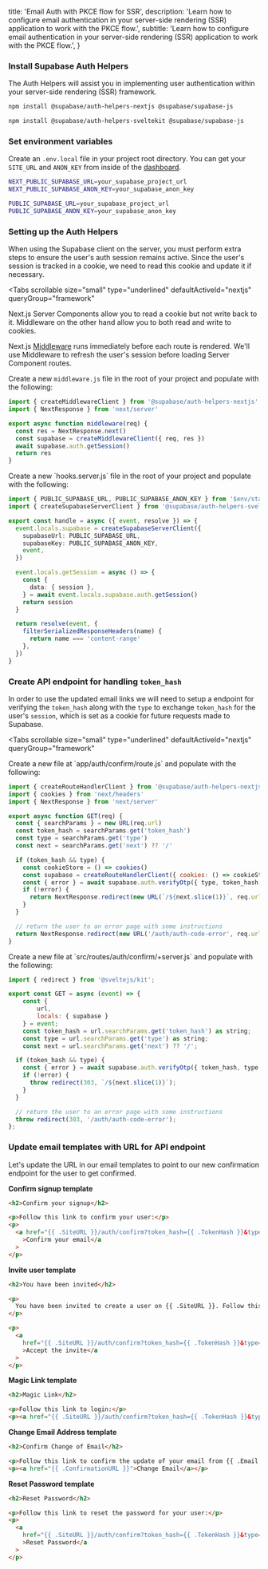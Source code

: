
  title: 'Email Auth with PKCE flow for SSR',
  description:
    'Learn how to configure email authentication in your server-side rendering (SSR) application to work with the PKCE flow.',
  subtitle:
    'Learn how to configure email authentication in your server-side rendering (SSR) application to work with the PKCE flow.',
}

### Install Supabase Auth Helpers

The Auth Helpers will assist you in implementing user authentication within your server-side rendering (SSR) framework.

<Tabs scrollable size="small" type="underlined" defaultActiveId="nextjs" queryGroup="framework">

<TabPanel id="nextjs" label="NextJS">

```bash
npm install @supabase/auth-helpers-nextjs @supabase/supabase-js
```

</TabPanel>

<TabPanel id="sveltekit" label="SvelteKit">

```bash
npm install @supabase/auth-helpers-sveltekit @supabase/supabase-js
```

</TabPanel>

</Tabs>

### Set environment variables

Create an `.env.local` file in your project root directory. You can get your `SITE_URL` and `ANON_KEY` from inside of the [dashboard](https://supabase.com/dashboard/project/_/settings/api).

<Tabs scrollable size="small" type="underlined" defaultActiveId="nextjs" queryGroup="framework">

<TabPanel id="nextjs" label="NextJS">

```bash .env.local
NEXT_PUBLIC_SUPABASE_URL=your_supabase_project_url
NEXT_PUBLIC_SUPABASE_ANON_KEY=your_supabase_anon_key
```

</TabPanel>
<TabPanel id="sveltekit" label="SvelteKit">

```bash .env.local
PUBLIC_SUPABASE_URL=your_supabase_project_url
PUBLIC_SUPABASE_ANON_KEY=your_supabase_anon_key
```

</TabPanel>
</Tabs>

### Setting up the Auth Helpers

When using the Supabase client on the server, you must perform extra steps to ensure the user's auth session remains active. Since the user's session is tracked in a cookie, we need to read this cookie and update it if necessary.

<Tabs
  scrollable
  size="small"
  type="underlined"
  defaultActiveId="nextjs"
  queryGroup="framework"
>
<TabPanel id="nextjs" label="NextJS">
Next.js Server Components allow you to read a cookie but not write back to it. Middleware on the other hand allow you to both read and write to cookies.

Next.js [Middleware](https://nextjs.org/docs/app/building-your-application/routing/middleware) runs immediately before each route is rendered. We'll use Middleware to refresh the user's session before loading Server Component routes.

Create a new `middleware.js` file in the root of your project and populate with the following:

```js middleware.js
import { createMiddlewareClient } from '@supabase/auth-helpers-nextjs'
import { NextResponse } from 'next/server'

export async function middleware(req) {
  const res = NextResponse.next()
  const supabase = createMiddlewareClient({ req, res })
  await supabase.auth.getSession()
  return res
}
```

</TabPanel>
<TabPanel id="sveltekit" label="SvelteKit">
Create a new `hooks.server.js` file in the root of your project and populate with the following:

```ts src/hooks.server.js
import { PUBLIC_SUPABASE_URL, PUBLIC_SUPABASE_ANON_KEY } from '$env/static/public'
import { createSupabaseServerClient } from '@supabase/auth-helpers-sveltekit'

export const handle = async ({ event, resolve }) => {
  event.locals.supabase = createSupabaseServerClient({
    supabaseUrl: PUBLIC_SUPABASE_URL,
    supabaseKey: PUBLIC_SUPABASE_ANON_KEY,
    event,
  })

  event.locals.getSession = async () => {
    const {
      data: { session },
    } = await event.locals.supabase.auth.getSession()
    return session
  }

  return resolve(event, {
    filterSerializedResponseHeaders(name) {
      return name === 'content-range'
    },
  })
}
```

</TabPanel>
</Tabs>

### Create API endpoint for handling `token_hash`

In order to use the updated email links we will need to setup a endpoint for verifying the `token_hash` along with the `type` to exchange `token_hash` for the user's `session`, which is set as a cookie for future requests made to Supabase.

<Tabs
  scrollable
  size="small"
  type="underlined"
  defaultActiveId="nextjs"
  queryGroup="framework"
>
<TabPanel id="nextjs" label="NextJS">
Create a new file at `app/auth/confirm/route.js` and populate with the following:

```js app/auth/confirm/route.js
import { createRouteHandlerClient } from '@supabase/auth-helpers-nextjs'
import { cookies } from 'next/headers'
import { NextResponse } from 'next/server'

export async function GET(req) {
  const { searchParams } = new URL(req.url)
  const token_hash = searchParams.get('token_hash')
  const type = searchParams.get('type')
  const next = searchParams.get('next') ?? '/'

  if (token_hash && type) {
    const cookieStore = () => cookies()
    const supabase = createRouteHandlerClient({ cookies: () => cookieStore })
    const { error } = await supabase.auth.verifyOtp({ type, token_hash })
    if (!error) {
      return NextResponse.redirect(new URL(`/${next.slice(1)}`, req.url))
    }
  }

  // return the user to an error page with some instructions
  return NextResponse.redirect(new URL('/auth/auth-code-error', req.url))
}
```

</TabPanel>
<TabPanel id="sveltekit" label="SvelteKit">
Create a new file at `src/routes/auth/confirm/+server.js` and populate with the following:

```js src/routes/auth/confirm/+server.js
import { redirect } from '@sveltejs/kit';

export const GET = async (event) => {
	const {
		url,
		locals: { supabase }
	} = event;
	const token_hash = url.searchParams.get('token_hash') as string;
	const type = url.searchParams.get('type') as string;
	const next = url.searchParams.get('next') ?? '/';

  if (token_hash && type) {
    const { error } = await supabase.auth.verifyOtp({ token_hash, type });
    if (!error) {
      throw redirect(303, `/${next.slice(1)}`);
    }
  }

  // return the user to an error page with some instructions
  throw redirect(303, '/auth/auth-code-error');
};
```

</TabPanel>
</Tabs>

### Update email templates with URL for API endpoint

Let's update the URL in our email templates to point to our new confirmation endpoint for the user to get confirmed.

**Confirm signup template**

```html
<h2>Confirm your signup</h2>

<p>Follow this link to confirm your user:</p>
<p>
  <a href="{{ .SiteURL }}/auth/confirm?token_hash={{ .TokenHash }}&type=email"
    >Confirm your email</a
  >
</p>
```

**Invite user template**

```html
<h2>You have been invited</h2>

<p>
  You have been invited to create a user on {{ .SiteURL }}. Follow this link to accept the invite:
</p>

<p>
  <a
    href="{{ .SiteURL }}/auth/confirm?token_hash={{ .TokenHash }}&type=invite&next=/path-to-your-update-password-page"
    >Accept the invite</a
  >
</p>
```

**Magic Link template**

```html
<h2>Magic Link</h2>

<p>Follow this link to login:</p>
<p><a href="{{ .SiteURL }}/auth/confirm?token_hash={{ .TokenHash }}&type=email">Log In</a></p>
```

**Change Email Address template**

```html
<h2>Confirm Change of Email</h2>

<p>Follow this link to confirm the update of your email from {{ .Email }} to {{ .NewEmail }}:</p>
<p><a href="{{ .ConfirmationURL }}">Change Email</a></p>
```

**Reset Password template**

```html
<h2>Reset Password</h2>

<p>Follow this link to reset the password for your user:</p>
<p>
  <a
    href="{{ .SiteURL }}/auth/confirm?token_hash={{ .TokenHash }}&type=recovery&next=/path-to-your-update-password-page"
    >Reset Password</a
  >
</p>
```


